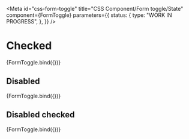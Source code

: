 <!-- @license CC0-1.0 -->


<Meta
  id="css-form-toggle"
  title="CSS Component/Form toggle/State"
  component={FormToggle}
  parameters={{
    status: {
      type: "WORK IN PROGRESS",
    },
  }}
/>

# Checked

<Canvas>
  <Story
    name="Checked"
    args={{
      checked: true,
    }}
  >
    {FormToggle.bind({})}
  </Story>
</Canvas>

## Disabled

<Canvas>
  <Story
    name="Disabled"
    args={{
      checked: true,
      disabled: true,
    }}
  >
    {FormToggle.bind({})}
  </Story>
</Canvas>

## Disabled checked

<Canvas>
  <Story
    name="Checked and Disabled"
    args={{
      disabled: true,
      checked: true,
    }}
  >
    {FormToggle.bind({})}
  </Story>
</Canvas>
